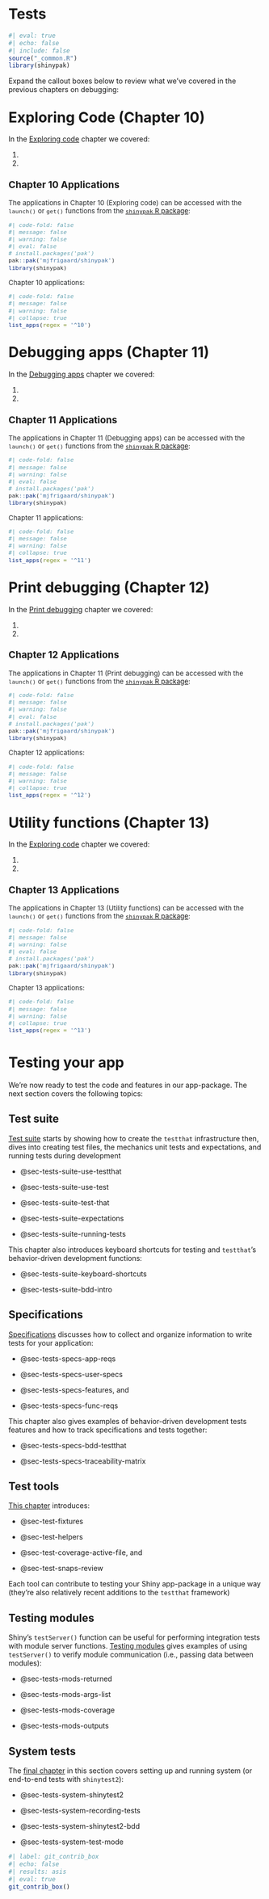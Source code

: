 # Tests {#sec-tests .unnumbered}

```r
#| eval: true 
#| echo: false 
#| include: false
source("_common.R")
library(shinypak)
```

Expand the callout boxes below to review what we've covered in the previous chapters on debugging:

::: {.callout-note collapse='true'}

## [Exploring Code (Chapter 10)]{style='font-size: 1.35em;'}

In the [Exploring code](debugger.qmd) chapter we covered: 

1. 

2. 

:::: {.callout-tip collapse='true' appearance='default'}

### [Chapter 10 Applications]{style='font-weight: bold; font-size: 1.15em;'}

::: {style='font-size: 0.95em; color: #282b2d;'}

The applications in Chapter 10 (Exploring code) can be accessed with the `launch()` or `get()` functions from the [`shinypak` R package](https://mjfrigaard.github.io/shinypak/):

```r
#| code-fold: false 
#| message: false
#| warning: false
#| eval: false
# install.packages('pak')
pak::pak('mjfrigaard/shinypak')
library(shinypak)
```

Chapter 10 applications:
  
```r
#| code-fold: false 
#| message: false
#| warning: false
#| collapse: true
list_apps(regex = '^10')
```

::: 

::::

:::

::: {.callout-note collapse='true'}

## [Debugging apps (Chapter 11)]{style='font-size: 1.35em;'}

In the [Debugging apps](debug_apps.qmd) chapter we covered: 

1. 

2. 

:::: {.callout-tip collapse='true' appearance='default'}

### [Chapter 11 Applications]{style='font-weight: bold; font-size: 1.15em;'}

::: {style='font-size: 0.95em; color: #282b2d;'}

The applications in Chapter 11 (Debugging apps) can be accessed with the `launch()` or `get()` functions from the [`shinypak` R package](https://mjfrigaard.github.io/shinypak/):

```r
#| code-fold: false 
#| message: false
#| warning: false
#| eval: false
# install.packages('pak')
pak::pak('mjfrigaard/shinypak')
library(shinypak)
```

Chapter 11 applications:
  
```r
#| code-fold: false 
#| message: false
#| warning: false
#| collapse: true
list_apps(regex = '^11')
```

::: 

::::

:::

::: {.callout-note collapse='true'}

## [Print debugging (Chapter 12)]{style='font-size: 1.35em;'}

In the [Print debugging](debug_print.qmd) chapter we covered: 

1. 

2. 

:::: {.callout-tip collapse='true' appearance='default'}

### [Chapter 12 Applications]{style='font-weight: bold; font-size: 1.15em;'}

::: {style='font-size: 0.95em; color: #282b2d;'}

The applications in Chapter 11 (Print debugging) can be accessed with the `launch()` or `get()` functions from the [`shinypak` R package](https://mjfrigaard.github.io/shinypak/):

```r
#| code-fold: false 
#| message: false
#| warning: false
#| eval: false
# install.packages('pak')
pak::pak('mjfrigaard/shinypak')
library(shinypak)
```

Chapter 12 applications:
  
```r
#| code-fold: false 
#| message: false
#| warning: false
#| collapse: true
list_apps(regex = '^12')
```

::: 

::::

:::

::: {.callout-note collapse='true'}

## [Utility functions (Chapter 13)]{style='font-size: 1.35em;'}

In the [Exploring code](debugger.qmd) chapter we covered: 

1. 

2. 

:::: {.callout-tip collapse='true' appearance='default'}

### [Chapter 13 Applications]{style='font-weight: bold; font-size: 1.15em;'}

::: {style='font-size: 0.95em; color: #282b2d;'}

The applications in Chapter 13 (Utility functions) can be accessed with the `launch()` or `get()` functions from the [`shinypak` R package](https://mjfrigaard.github.io/shinypak/):

```r
#| code-fold: false 
#| message: false
#| warning: false
#| eval: false
# install.packages('pak')
pak::pak('mjfrigaard/shinypak')
library(shinypak)
```

Chapter 13 applications:
  
```r
#| code-fold: false 
#| message: false
#| warning: false
#| collapse: true
list_apps(regex = '^13')
```

::: 

::::

:::

<!--



::: {.callout-note collapse='true'}

## [Dependencies (Chapter 6)]{style='font-size: 1.35em;'}

In [Dependencies](dependencies.qmd), we walked through:

1. How to give users of our app-package access to it's functions (i.e., exports (@sec-depends-exports)), and

2. What to do with the functions we use from other packages in the `R/` folder (i.e., imports (@sec-depends-imports))

:::: {.callout-tip collapse='true' appearance='default'}

### [Chapter 6 Applications]{style='font-weight: bold; font-size: 1.15em;'}

::: {style='font-size: 0.95em; color: #282b2d;'}

The applications in Chapter 6 (Dependencies) can be accessed with the `launch()` or `get()` functions from the [`shinypak` R package](https://mjfrigaard.github.io/shinypak/):

```r
#| code-fold: false 
#| message: false
#| warning: false
#| eval: false
# install.packages('pak')
pak::pak('mjfrigaard/shinypak')
library(shinypak)
```

Chapter 6 applications:
  
```r
#| code-fold: false 
#| message: false
#| warning: false
#| collapse: true
list_apps(regex = '^06')
```

::: 

::::

:::

::: {.callout-note collapse='true'}

## [Data (Chapter 7)]{style='font-size: 1.35em;'}

[Data](data.qmd) covered the three common locations for data in R packages: 

1. `data/` (@sec-data-data), 

2. `data-raw/` (@sec-data-data-raw), and

3. `inst/extdata/` (@sec-data-inst-extdata)

:::: {.callout-tip collapse='true' appearance='default'}

### [Chapter 7 Applications]{style='font-weight: bold; font-size: 1.15em;'}

::: {style='font-size: 0.95em; color: #282b2d;'}

The applications in Chapter 7 (Data) can be accessed with the `launch()` or `get()` functions from the [`shinypak` R package](https://mjfrigaard.github.io/shinypak/):

```r
#| code-fold: false 
#| message: false
#| warning: false
#| eval: false
# install.packages('pak')
pak::pak('mjfrigaard/shinypak')
library(shinypak)
```

Chapter 7 applications:
  
```r
#| code-fold: false 
#| message: false
#| warning: false
#| collapse: true
list_apps(regex = '^07')
```

::: 

::::

:::

::: {.callout-note collapse='true'}

## [Launch (Chapter 8)]{style='font-size: 1.35em;'}

[Launch](launch.qmd) described the differences between

1. `shinyApp()` (@sec-launch-shiny-app),

2. `runApp()` (@sec-launch-run-app), and

3. `shinyAppDir()` (@sec-launch-shiny-app-dir)

This chapter also provided some options to include in `app.R` (@sec-launch-app-dot-r) and the standalone app function (@sec-launch-standalone-app-function).

:::: {.callout-tip collapse='true' appearance='default'}

### [Chapter 8 Applications]{style='font-weight: bold; font-size: 1.15em;'}

::: {style='font-size: 0.95em; color: #282b2d;'}

The applications in Chapter 8 (Launch) can be accessed with the `launch()` or `get()` functions from the [`shinypak` R package](https://mjfrigaard.github.io/shinypak/):

```r
#| code-fold: false 
#| message: false
#| warning: false
#| eval: false
# install.packages('pak')
pak::pak('mjfrigaard/shinypak')
library(shinypak)
```

Chapter 8 applications:
  
```r
#| code-fold: false 
#| message: false
#| warning: false
#| collapse: true
list_apps(regex = '^08')
```

::: 

::::

:::

::: {.callout-note collapse='true'}

## [External files (Chapter 9)]{style='font-size: 1.35em;'}

[Resources](resources.qmd) covered how to include external files and/or resources in your app (i.e., those previously stored in `www/`): 

1. Combining `system.file()` (@sec-external-system-file) and `addResourcePath()` (@sec-resources-add-resource-path), and  

2. The various uses of the `inst/` folder (@sec-resources)
<br>
    a. Alternative images and layout options (@sec-external-system-file)
<br><br>
    b. Development versions of your application using alternative data and modules (@sec-resources-inst-tidy-movies-app)
<br><br>
    c. A production version of your application (@sec-external-inst-prod)

:::: {.callout-tip collapse='true' appearance='default'}

### [Chapter 9 Applications]{style='font-weight: bold; font-size: 1.15em;'}

::: {style='font-size: 0.95em; color: #282b2d;'}

The applications in Chapter 9 (External files) can be accessed with the `launch()` or `get()` functions from the [`shinypak` R package](https://mjfrigaard.github.io/shinypak/):

```r
#| code-fold: false 
#| message: false
#| warning: false
#| eval: false
# install.packages('pak')
pak::pak('mjfrigaard/shinypak')
library(shinypak)
```

Chapter 9 applications:
  
```r
#| code-fold: false 
#| message: false
#| warning: false
#| collapse: true
list_apps(regex = '^09')
```

::: 

::::

:::
-->

# Testing your app

We're now ready to test the code and features in our app-package. The next section covers the following topics:

## Test suite 

[Test suite](test_suite.qmd) starts by showing how to create the `testthat` infrastructure then, dives into creating test files, the mechanics unit tests and expectations, and running tests during development

+   @sec-tests-suite-use-testthat

+   @sec-tests-suite-use-test

+   @sec-tests-suite-test-that

+   @sec-tests-suite-expectations

+   @sec-tests-suite-running-tests

This chapter also introduces keyboard shortcuts for testing and `testthat`'s behavior-driven development functions:

+   @sec-tests-suite-keyboard-shortcuts

+   @sec-tests-suite-bdd-intro

## Specifications

[Specifications](test_specs.qmd) discusses how to collect and organize information to write tests for your application: 

+   @sec-tests-specs-app-reqs 

+   @sec-tests-specs-user-specs 

+   @sec-tests-specs-features, and 

+   @sec-tests-specs-func-reqs 

This chapter also gives examples of behavior-driven development tests features and how to track specifications and tests together:

+   @sec-tests-specs-bdd-testthat 

+   @sec-tests-specs-traceability-matrix

## Test tools 

[This chapter](test_tools.qmd) introduces:

-   @sec-test-fixtures

-   @sec-test-helpers

-   @sec-test-coverage-active-file, and 

-   @sec-test-snaps-review

Each tool can contribute to testing your Shiny app-package in a unique way (they're also relatively recent additions to the `testthat` framework)


## Testing modules 

Shiny's `testServer()` function can be useful for performing integration tests with module server functions. [Testing modules](test_modules.qmd) gives examples of using `testServer()` to verify module communication (i.e., passing data between modules):

-   @sec-tests-mods-returned

-   @sec-tests-mods-args-list

-   @sec-tests-mods-coverage 

-   @sec-tests-mods-outputs

## System tests 

The [final chapter](test_system.qmd) in this section covers setting up and running system (or end-to-end tests with `shinytest2`):

-   @sec-tests-system-shinytest2

-   @sec-tests-system-recording-tests

-   @sec-tests-system-shinytest2-bdd

-   @sec-tests-system-test-mode

```r
#| label: git_contrib_box
#| echo: false
#| results: asis
#| eval: true
git_contrib_box()
```

